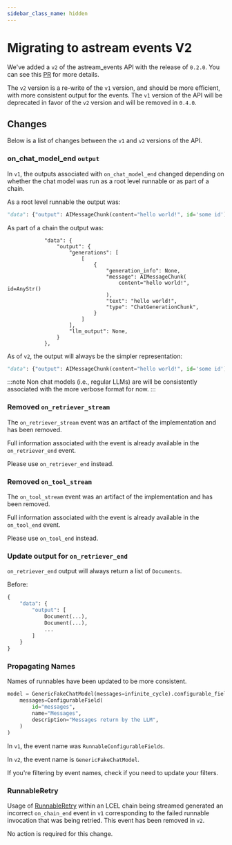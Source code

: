 ```yaml
---
sidebar_class_name: hidden
---
```


# Migrating to astream events V2

We've added a `v2` of the astream_events API with the release of `0.2.0`. You can see this [PR](https://github.com/langchain-ai/langchain/pull/21638) for more details.

The `v2` version is a re-write of the `v1` version, and should be more efficient, with more consistent output for the events. The `v1` version of the API will be deprecated in favor of the `v2` version and will be removed in  `0.4.0`.

## Changes

Below is a list of changes between the `v1` and `v2` versions of the API.

### on_chat_model_end `output`

In `v1`, the outputs associated with `on_chat_model_end` changed depending on whether the
chat model was run as a root level runnable or as part of a chain.

As a root level runnable the output was:

```python
"data": {"output": AIMessageChunk(content="hello world!", id='some id')}
```

As part of a chain the output was:

```
            "data": {
                "output": {
                    "generations": [
                        [
                            {
                                "generation_info": None,
                                "message": AIMessageChunk(
                                    content="hello world!", id=AnyStr()
                                ),
                                "text": "hello world!",
                                "type": "ChatGenerationChunk",
                            }
                        ]
                    ],
                    "llm_output": None,
                }
            },
```


As of `v2`, the output will always be the simpler representation:

```python
"data": {"output": AIMessageChunk(content="hello world!", id='some id')}
```

:::note
Non chat models (i.e., regular LLMs) are will be consistently associated with the more verbose format for now.
:::

### Removed `on_retriever_stream`

The `on_retriever_stream` event was an artifact of the implementation and has been removed.

Full information associated with the event is already available in the `on_retriever_end` event.

Please use `on_retriever_end` instead.

### Removed `on_tool_stream`

The `on_tool_stream` event was an artifact of the implementation and has been removed.

Full information associated with the event is already available in the `on_tool_end` event.

Please use `on_tool_end` instead.

### Update output for `on_retriever_end`

`on_retriever_end` output will always return a list of `Documents`.

Before:
```python
{
    "data": {
        "output": [
            Document(...),
            Document(...),
            ...
        ]
    }
}
```


### Propagating Names

Names of runnables have been updated to be more consistent.

```python
model = GenericFakeChatModel(messages=infinite_cycle).configurable_fields(
    messages=ConfigurableField(
        id="messages",
        name="Messages",
        description="Messages return by the LLM",
    )
)
```

In `v1`, the event name was `RunnableConfigurableFields`.

In `v2`, the event name is `GenericFakeChatModel`.

If you're filtering by event names, check if you need to update your filters.

### RunnableRetry

Usage of [RunnableRetry](https://api.python.langchain.com/en/latest/runnables/langchain_core.runnables.retry.RunnableRetry.html)
within an LCEL chain being streamed generated an incorrect `on_chain_end` event in `v1` corresponding
to the failed runnable invocation that was being retried. This event has been removed in `v2`.

No action is required for this change.
